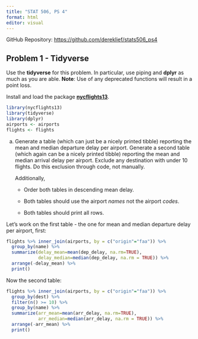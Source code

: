 ```yaml
---
title: "STAT 506, PS 4"
format: html
editor: visual
---
```


GitHub Repository: <https://github.com/dereklief/stats506_ps4>

## **Problem 1 - Tidyverse**

Use the **tidyverse** for this problem. In particular, use piping and **dplyr** as much as you are able. **Note**: Use of any deprecated functions will result in a point loss.

Install and load the package [**nycflights13**](https://cran.r-project.org/package=nycflights13).

```r
library(nycflights13)
library(tidyverse)
library(dplyr)
airports <- airports
flights <- flights
```

a.  Generate a table (which can just be a nicely printed tibble) reporting the mean and median departure delay per airport. Generate a second table (which again can be a nicely printed tibble) reporting the mean and median arrival delay per airport. Exclude any destination with under 10 flights. Do this exclusion through code, not manually.

    Additionally,

    -   Order both tables in descending mean delay.

    -   Both tables should use the airport *names* not the airport *codes*.

    -   Both tables should print all rows.

Let's work on the first table - the one for mean and median departure delay per airport, first:

```r
flights %>% inner_join(airports, by = c("origin"="faa")) %>% 
  group_by(name) %>% 
  summarize(delay_mean=mean(dep_delay, na.rm=TRUE),
            delay_median=median(dep_delay, na.rm = TRUE)) %>%
  arrange(-delay_mean) %>%
  print()
```

Now the second table:

```r
flights %>% inner_join(airports, by = c("origin"="faa")) %>% 
  group_by(dest) %>% 
  filter(n() >= 10) %>%
  group_by(name) %>% 
  summarize(arr_mean=mean(arr_delay, na.rm=TRUE),
            arr_median=median(arr_delay, na.rm = TRUE)) %>%
  arrange(-arr_mean) %>%
  print()
```
